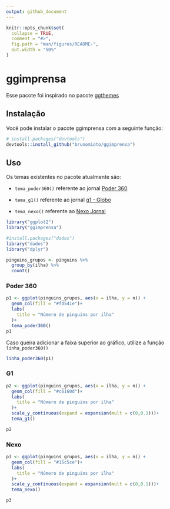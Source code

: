 ```yaml
---
output: github_document
---
```


<!-- README.md is generated from README.Rmd. Please edit that file -->

```r
knitr::opts_chunk$set(
  collapse = TRUE,
  comment = "#>",
  fig.path = "man/figures/README-",
  out.width = "50%"
)
```

# ggimprensa

<!-- badges: start -->
<!-- badges: end -->

Esse pacote foi inspirado no pacote [ggthemes](https://github.com/jrnold/ggthemes)

## Instalação

Você pode instalar o pacote ggimprensa com a seguinte função:

``` r
# install.packages("devtools")
devtools::install_github("brunomioto/ggimprensa")
```

## Uso

Os temas existentes no pacote atualmente são:

- `tema_poder360()` referente ao jornal [Poder 360](https://www.poder360.com.br/)

- `tema_g1()` referente ao jornal [g1 - Globo](https://g1.globo.com/)

- `tema_nexo()` referente ao [Nexo Jornal](https://www.nexojornal.com.br/)

```r
library("ggplot2")
library("ggimprensa")
```

```r
#install.packages("dados")
library("dados")
library("dplyr")

pinguins_grupos <- pinguins %>% 
  group_by(ilha) %>% 
  count()
```

### Poder 360

```r
p1 <- ggplot(pinguins_grupos, aes(x = ilha, y = n)) +
  geom_col(fill = "#fd541e")+
  labs(
    title = "Número de pinguins por ilha"
  )+
  tema_poder360()
p1
```

Caso queira adicionar a faixa superior ao gráfico, utilize a função `linha_poder360()`
```r
linha_poder360(p1)
```

### G1

```r
p2 <- ggplot(pinguins_grupos, aes(x = ilha, y = n)) +
  geom_col(fill = "#c6160d")+
  labs(
    title = "Número de pinguins por ilha"
  )+
  scale_y_continuous(expand = expansion(mult = c(0,0.1)))+
  tema_g1()

p2
```

### Nexo

```r
p3 <- ggplot(pinguins_grupos, aes(x = ilha, y = n)) +
  geom_col(fill = "#15c5ce")+
  labs(
    title = "Número de pinguins por ilha"
  )+
  scale_y_continuous(expand = expansion(mult = c(0,0.1)))+
  tema_nexo()

p3
```
